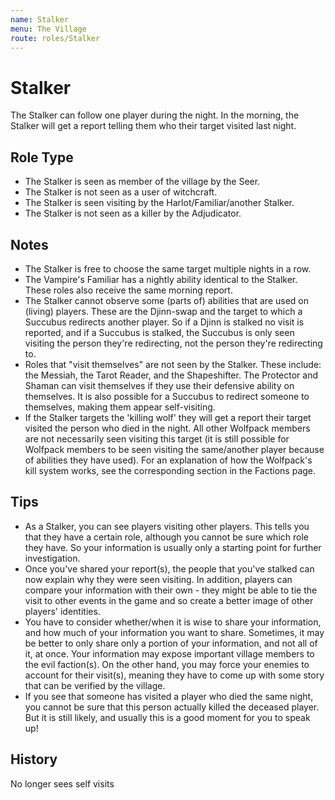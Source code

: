 ```yaml
---
name: Stalker
menu: The Village
route: roles/Stalker
---
```



# Stalker

The Stalker can follow one player during the night. In the morning, the Stalker will get a report telling them who their target visited last night.

## Role Type

- The Stalker is seen as member of the village by the Seer.
- The Stalker is not seen as a user of witchcraft.
- The Stalker is seen visiting by the Harlot/Familiar/another Stalker.
- The Stalker is not seen as a killer by the Adjudicator.

## Notes

- The Stalker is free to choose the same target multiple nights in a row.
- The Vampire's Familiar has a nightly ability identical to the Stalker. These roles also receive the same morning report.
- The Stalker cannot observe some (parts of) abilities that are used on (living) players. These are the Djinn-swap and the target to which a Succubus redirects another player. So if a Djinn is stalked no visit is reported, and if a Succubus is stalked, the Succubus is only seen visiting the person they're redirecting, not the person they're redirecting to.
- Roles that "visit themselves" are not seen by the Stalker. These include: the Messiah, the Tarot Reader, and the Shapeshifter. The Protector and Shaman can visit themselves if they use their defensive ability on themselves. It is also possible for a Succubus to redirect someone to themselves, making them appear self-visiting.
- If the Stalker targets the 'killing wolf' they will get a report their target visited the person who died in the night. All other Wolfpack members are not necessarily seen visiting this target (it is still possible for Wolfpack members to be seen visiting the same/another player because of abilities they have used). For an explanation of how the Wolfpack's kill system works, see the corresponding section in the Factions page.

## Tips

- As a Stalker, you can see players visiting other players. This tells you that they have a certain role, although you cannot be sure which role they have. So your information is usually only a starting point for further investigation.
- Once you've shared your report(s), the people that you've stalked can now explain why they were seen visiting. In addition, players can compare your information with their own - they might be able to tie the visit to other events in the game and so create a better image of other players' identities.
- You have to consider whether/when it is wise to share your information, and how much of your information you want to share. Sometimes, it may be better to only share only a portion of your information, and not all of it, at once. Your information may expose important village members to the evil faction(s). On the other hand, you may force your enemies to account for their visit(s), meaning they have to come up with some story that can be verified by the village.
- If you see that someone has visited a player who died the same night, you cannot be sure that this person actually killed the deceased player. But it is still likely, and usually this is a good moment for you to speak up!

## History

<Timeline lineColor="white">
  <Event interval="2018-11-29">No longer sees self visits</Event>
</Timeline>

